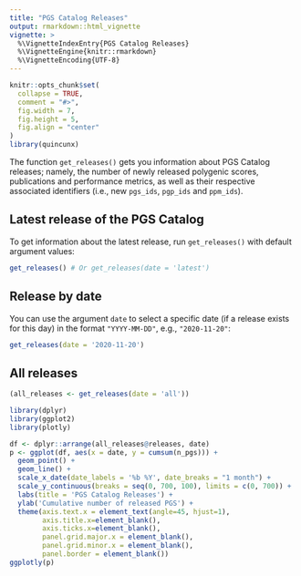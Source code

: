 ```yaml
---
title: "PGS Catalog Releases"
output: rmarkdown::html_vignette
vignette: >
  %\VignetteIndexEntry{PGS Catalog Releases}
  %\VignetteEngine{knitr::rmarkdown}
  %\VignetteEncoding{UTF-8}
---
```


```r
knitr::opts_chunk$set(
  collapse = TRUE,
  comment = "#>",
  fig.width = 7,
  fig.height = 5,
  fig.align = "center"
)
library(quincunx)
```

The function `get_releases()` gets you information about PGS Catalog releases; namely, the number of newly released polygenic scores, publications and performance metrics, as well as their respective associated identifiers (i.e., new `pgs_ids`, `pgp_ids` and `ppm_ids`).

## Latest release of the PGS Catalog

To get information about the latest release, run `get_releases()` with default argument values:

```r
get_releases() # Or get_releases(date = 'latest')
```

## Release by date

You can use the argument `date` to select a specific date (if a release exists for this day) in the format `"YYYY-MM-DD"`, e.g., `"2020-11-20"`:

```r
get_releases(date = '2020-11-20')
```

## All releases

```r
(all_releases <- get_releases(date = 'all'))
```


```r
library(dplyr)
library(ggplot2)
library(plotly)

df <- dplyr::arrange(all_releases@releases, date)
p <- ggplot(df, aes(x = date, y = cumsum(n_pgs))) +
  geom_point() +
  geom_line() +
  scale_x_date(date_labels = '%b %Y', date_breaks = "1 month") +
  scale_y_continuous(breaks = seq(0, 700, 100), limits = c(0, 700)) +
  labs(title = 'PGS Catalog Releases') +
  ylab('Cumulative number of released PGS') +
  theme(axis.text.x = element_text(angle=45, hjust=1),
        axis.title.x=element_blank(),
        axis.ticks.x=element_blank(),
        panel.grid.major.x = element_blank(),
        panel.grid.minor.x = element_blank(),
        panel.border = element_blank()) 
ggplotly(p)
```
